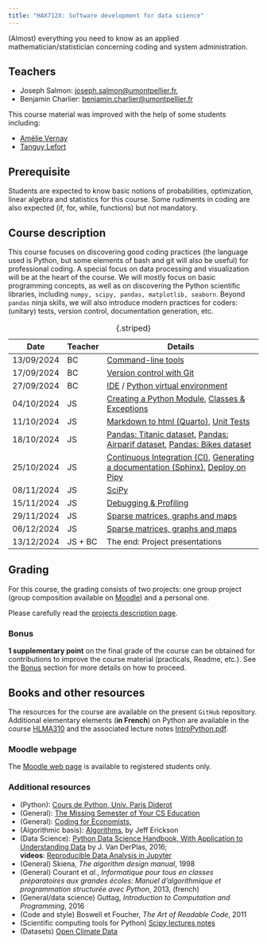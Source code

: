 ```yaml
---
title: "HAX712X: Software development for data science"
---
```


(Almost) everything you need to know as an applied mathematician/statistician concerning coding and system administration.

## Teachers

- Joseph Salmon: [joseph.salmon@umontpellier.fr](mailto:joseph.salmon@umontpellier.fr),
- Benjamin Charlier: [benjamin.charlier@umontpellier.fr](mailto:benjamin.charlier@umontpellier.fr)

This course material was improved with the help of some students including:

- [Amélie Vernay](https://github.com/AmelieVernay)
- [Tanguy Lefort](https://github.com/tanglef)


## Prerequisite

Students are expected to know basic notions of probabilities, optimization, linear algebra and statistics for this course.
Some rudiments in coding are also expected (if, for, while, functions) but not mandatory.

## Course description

This course focuses on discovering good coding practices (the language used is Python, but some elements of bash and git will also be useful) for professional coding.
A special focus on data processing and visualization will be at the heart of the course.
We will mostly focus on basic programming concepts, as well as on discovering the Python scientific libraries, including ```numpy, scipy, pandas, matplotlib, seaborn```.
Beyond `pandas` ninja skills, we will also introduce modern practices for coders: (unitary) tests, version control, documentation generation, etc.

|Date      |Teacher |Details |
|----------|------|------------------------------------------------------------------------------------------------------|
|13/09/2024|BC    |[Command-line tools](Courses/Bash/tp.qmd)                                                             |
|17/09/2024|BC    |[Version control with Git](Courses/Git/tp.qmd)                                                        |
|27/09/2024|BC    |[IDE](Courses/IDE/tp.qmd) / [Python virtual environment](Courses/Venv/tp.qmd)                         |
|04/10/2024|JS |[Creating a Python Module](Courses/Python-modules/tp.qmd), [Classes & Exceptions](Courses/ClassesExceptions/tp.qmd)|
|11/10/2024|JS    |[Markdown to html (Quarto)](Courses/Docs/tp.qmd), [Unit Tests](Courses/Test/tp.qmd)|
|18/10/2024|JS    |[Pandas: Titanic dataset](Courses/Pandas/pandas_titanic.qmd), [Pandas: Airparif dataset](Courses/Pandas/pandas_airparif.qmd), [Pandas: Bikes dataset](Courses/Pandas/pandas_titanic.qmd)|
|25/10/2024|JS    |[Continuous Integration (CI)](Courses/CI/tp.qmd), [Generating a documentation (Sphinx)](Courses/Docs/tp.qmd), [Deploy on Pipy](Courses/Python-modules/tp.qmd)|
|08/11/2024|JS    |[SciPy](Courses/ScipyNumpy/tp.qmd)                                                                    |
|15/11/2024|JS    |[Debugging & Profiling](Courses/ProfilingDebugging/tp.qmd)                                                 |
|29/11/2024|JS    |[Sparse matrices, graphs and maps](Courses/TimeMemory/tp.qmd)                                                                   |
|06/12/2024|JS    |[Sparse matrices, graphs and maps](Courses/TimeMemory/tp.qmd)                                                                   |
|13/12/2024|JS + BC |The end:  Project presentations                                                                       |
:  {.striped}


## Grading

For this course, the grading consists of two projects: one group project (group composition available on [Moodle](https://moodle.umontpellier.fr/course/view.php?id=22454)) and a personal one.

Please carefully read the [projects description page](Projects/2024-2025/README.qmd).

### Bonus

**1 supplementary point** on the final grade of the course can be obtained for contributions to improve the course material (practicals, Readme, etc.).
See the [Bonus](Bonus/README.qmd) section for more details on how to proceed.



## Books and other resources

The resources for the course are available on the present `GitHub` repository. Additional elementary elements (**in French**) on Python are available in the course [HLMA310](http://josephsalmon.eu/HLMA310.html) and the associated lecture notes [IntroPython.pdf](http://josephsalmon.eu/enseignement/Montpellier/HLMA310/IntroPython.pdf).

### Moodle webpage

The [Moodle web page](https://moodle.umontpellier.fr/course/view.php?id=22454) is available to registered students only.

### Additional resources
* (Python): [Cours de Python, Univ. Paris Diderot](https://python.sdv.univ-paris-diderot.fr/)
*  (General): [The Missing Semester of Your CS Education](https://missing.csail.mit.edu/)
*  (General): [Coding for Economists,](https://aeturrell.github.io/coding-for-economists/)
*  (Algorithmic basis): [Algorithms](https://jeffe.cs.illinois.edu/teaching/algorithms/#book), by Jeff Erickson
*  (Data Science): [Python Data Science Handbook, With Application to Understanding Data](https://jakevdp.github.io/PythonDataScienceHandbook/) by J. Van DerPlas, 2016;<br>
 **videos**: [Reproducible Data Analysis in Jupyter](http://jakevdp.github.io/blog/2017/03/03/reproducible-data-analysis-in-jupyter/)
*  (General) Skiena, *The algorithm design manual*, 1998
*  (General) Courant et *al.*, *Informatique pour tous en classes préparatoires aux grandes écoles: Manuel d'algorithmique et programmation structurée avec Python*, 2013, (french)
*  (General/data science) Guttag, *Introduction to Computation and Programming*,
2016
*  (Code and style) Boswell et Foucher, *The Art of Readable Code*, 2011
*  (Scientific computing tools for Python) [Scipy lectures notes](http://www.scipy-lectures.org/)
*  (Datasets) [Open Climate Data](http://openclimatedata.net/)
